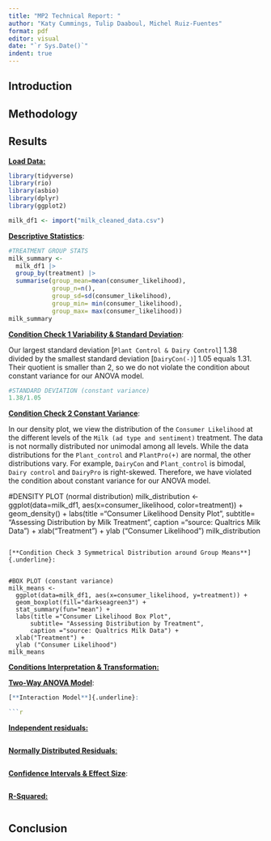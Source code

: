```yaml
---
title: "MP2 Technical Report: "
author: "Katy Cummings, Tulip Daaboul, Michel Ruiz-Fuentes"
format: pdf
editor: visual
date: "`r Sys.Date()`"
indent: true
---
```


## Introduction

## Methodology

## Results

[**Load Data:**]{.underline}

```r
library(tidyverse)
library(rio)
library(asbio)
library(dplyr)
library(ggplot2)

milk_df1 <- import("milk_cleaned_data.csv")
```

[**Descriptive Statistics**]{.underline}:

```r
#TREATMENT GROUP STATS
milk_summary <- 
  milk_df1 |>
  group_by(treatment) |>
  summarise(group_mean=mean(consumer_likelihood), 
            group_n=n(), 
            group_sd=sd(consumer_likelihood),
            group_min= min(consumer_likelihood),
            group_max= max(consumer_likelihood))  
milk_summary
```

[**Condition Check 1 Variability & Standard Deviation**]{.underline}:

Our largest standard deviation \[`Plant Control & Dairy Control`\] 1.38 divided by the smallest standard deviation \[`DairyCon(-)`\] 1.05 equals 1.31. Their quotient is smaller than 2, so we do not violate the condition about constant variance for our ANOVA model.

```r
#STANDARD DEVIATION (constant variance)
1.38/1.05
```

[**Condition Check 2 Constant Variance**]{.underline}:

In our density plot, we view the distribution of the `Consumer Likelihood` at the different levels of the `Milk (ad type and sentiment)` treatment. The data is not normally distributed nor unimodal among all levels. While the data distributions for the `Plant_control` and `PlantPro(+)` are normal, the other distributions vary. For example, `DairyCon` and `Plant_control` is bimodal, `Dairy control` and `DairyPro` is right-skewed. Therefore, we have violated the condition about constant variance for our ANOVA model.


#DENSITY PLOT (normal distribution)
milk_distribution <-
  ggplot(data=milk_df1, aes(x=consumer_likelihood, color=treatment)) + 
  geom_density() + 
  labs(title ="Consumer Likelihood Density Plot",
      subtitle= "Assessing Distribution by Milk Treatment",
      caption ="source: Qualtrics Milk Data") +
  xlab("Treatment") +
  ylab ("Consumer Likelihood") 
milk_distribution
```

[**Condition Check 3 Symmetrical Distribution around Group Means**]{.underline}:


#BOX PLOT (constant variance)
milk_means <-
  ggplot(data=milk_df1, aes(x=consumer_likelihood, y=treatment)) + 
  geom_boxplot(fill="darkseagreen3") + 
  stat_summary(fun="mean") + 
  labs(title ="Consumer Likelihood Box Plot",
      subtitle= "Assessing Distribution by Treatment",
      caption ="source: Qualtrics Milk Data") +
  xlab("Treatment") +
  ylab ("Consumer Likelihood") 
milk_means
```

[**Conditions Interpretation & Transformation:**]{.underline}

[**Two-Way ANOVA Model**]{.underline}:

```r


[**Interaction Model**]{.underline}:

```r

```

[**Independent residuals:**]{.underline}

```r

```

[**Normally Distributed Residuals**:]{.underline}

```r

```

[**Confidence Intervals & Effect Size**]{.underline}:

```r
```

[**R-Squared:**]{.underline}

```r
```

## Conclusion
